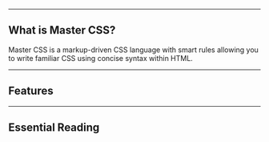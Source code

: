 
---

## What is Master CSS?
Master CSS is a markup-driven CSS language with smart rules allowing you to write familiar CSS using concise syntax within HTML.

---

## Features

---

## Essential Reading